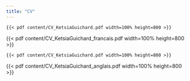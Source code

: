 ```yaml
---
title: "CV"
---
```


::: {.content-visible when-profile="french"}

```         
{{< pdf content/CV_KetsiaGuichard.pdf width=100% height=800 >}}
```

{{< pdf content/CV_KetsiaGuichard_francais.pdf width=100% height=800 >}}
:::

::: {.content-visible when-profile="english"}

```         
{{< pdf content/CV_KetsiaGuichard.pdf width=100% height=800 >}}
```

{{< pdf content/CV_KetsiaGuichard_anglais.pdf width=100% height=800 >}}
:::